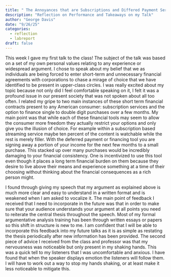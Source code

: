 ```yaml
---
title: " The Annoyances that are Subscriptions and Differed Payment Services"
description: "Reflection on Performance and Takeaways on my Talk"
author: "George Davis"
date: "9/26/25"
categories:
  - reflection
  - labreport
draft: false
---
```

This week I gave my first talk to the class! The subject of the talk was based on a set of my own personal values relating to any experience or widespread argument. I chose to speak about my belief that we as individuals are being forced to enter short-term and unnecessary financial agreements with corporations to chase a mirage of choice that we have identified to be present in upper-class circles. I was really excited about my topic because not only did I feel comfortable speaking on it, I felt it was a profound issue in our present society that was not spoken about all too often. I related my gripe to two main instances of these short term financial contracts present to any American consumer: subscription services and the option to finance single to double digit purchases over a few months. My main point was that while each of these financial tools may seem to allow the consumer more freedom they actually restrict your options and only give you the illusion of choice. For example within a subscription based streaming service maybe ten percent of the content is watchable while the rest is merely filler. With the deferred payment or financing tool you are signing away a portion of your income for the next few months to a small purchase. This stacked up over many purchases would be incredibly damaging to your financial consistency. One is incentivized to use this tool even though it places a long term financial burden on them because they desire to live above their means and experience something at a time of their choosing without thinking about the financial consequences as a rich person might. 

I found through giving my speech that my argument as explained above is much more clear and easy to understand in a written format and is weakened when I am asked to vocalize it. The main point of feedback I received that I need to incorporate in the future was that in order to make sure that your audience understands your argument at all points you need to reiterate the central thesis throughout the speech. Most of my formal argumentative analysis training has been through written essays or papers so this shift in structure is new to me. I am confident that I will be able to incorporate this feedback into my future talks as it is as simple as restating the thesis periodically after new information has been provided. The second piece of advice I received from the class and professor was that my nervousness was noticeable but only present in my shaking hands. This was a quick tell to my listeners that I was uncomfortable and anxious. I have found that when the speaker displays emotion the listeners will follow them. I will have to work out a way to stop my hands shaking, or at least make it less noticeable to mitigate this. 
